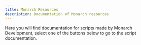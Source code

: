 ```yaml
---
title: Monarch Resources
description: Documentation of Monarch resources
---
```


Here you will find documentation for scripts made by Monarch Development, select one of the buttons below to go to the script documentation.

<Cards>
  <Card href="/docs/monarch-resources/mnr_blips" title="Monarch Blips"></Card>
  <Card href="/docs/monarch-resources/mnr_cayo" title="Monarch Cayo"></Card>
  <Card href="/docs/monarch-resources/mnr_consumables" title="Monarch Consumables"></Card>
  <Card href="/docs/monarch-resources/mnr_elevators" title="Monarch Elevators"></Card>
  <Card href="/docs/monarch-resources/mnr_ipl" title="Monarch IPL"></Card>
  <Card href="/docs/monarch-resources/mnr_postals" title="Monarch Postals"></Card>
  <Card href="/docs/monarch-resources/mnr_sitanywhere" title="Monarch Sit Anywhere"></Card>
</Cards>